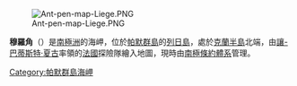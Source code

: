 [[Image:Ant-pen-map-Liege.PNG|thumb]]

{{coord|63|57|S|61|49|W|display=title}}

'''穆羅角'''（{{lang-en|Moureaux Point}}）是[[南極洲|南極洲]]的海岬，位於[[帕默群島|帕默群島]]的[[列日島|列日島]]，處於[[克蘭半島|克蘭半島]]北端，由[[讓-巴蒂斯特·夏古|讓-巴蒂斯特·夏古]]率領的[[法國|法國]]探險隊繪入地圖，現時由[[南極條約體系|南極條約體系]]管理。

{{DEFAULTSORT:Moureaux Point}}
[[Category:帕默群島海岬|Category:帕默群島海岬]]


{{PalmerArchipelago-geo-stub}}